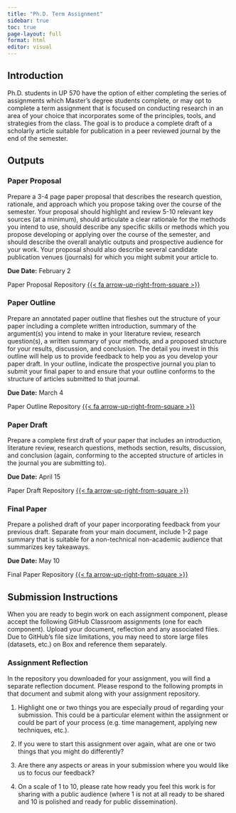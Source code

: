 ```yaml
---
title: "Ph.D. Term Assignment"
sidebar: true
toc: true
page-layout: full
format: html
editor: visual
---
```


## Introduction

Ph.D. students in UP 570 have the option of either completing the series of assignments which Master's degree students complete, or may opt to complete a term assignment that is focused on conducting research in an area of your choice that incorporates some of the principles, tools, and strategies from the class. The goal is to produce a complete draft of a scholarly article suitable for publication in a peer reviewed journal by the end of the semester.

## Outputs

### Paper Proposal

Prepare a 3-4 page paper proposal that describes the research question, rationale, and approach which you propose taking over the course of the semester. Your proposal should highlight and review 5-10 relevant key sources (at a minimum), should articulate a clear rationale for the methods you intend to use, should describe any specific skills or methods which you propose developing or applying over the course of the semester, and should describe the overall analytic outputs and prospective audience for your work. Your proposal should also describe several candidate publication venues (journals) for which you might submit your article to.

**Due Date:** February 2

Paper Proposal Repository [{{< fa arrow-up-right-from-square >}}](https://classroom.github.com/a/p021nyCl)

### Paper Outline

Prepare an annotated paper outline that fleshes out the structure of your paper including a complete written introduction, summary of the argument(s) you intend to make in your literature review, research question(s), a written summary of your methods, and a proposed structure for your results, discussion, and conclusion. The detail you invest in this outline will help us to provide feedback to help you as you develop your paper draft. In your outline, indicate the prospective journal you plan to submit your final paper to and ensure that your outline conforms to the structure of articles submitted to that journal.

**Due Date:** March 4

Paper Outline Repository [{{< fa arrow-up-right-from-square >}}](https://classroom.github.com/a/fzEcUS-s)

### Paper Draft

Prepare a complete first draft of your paper that includes an introduction, literature review, research questions, methods section, results, discussion, and conclusion (again, conforming to the accepted structure of articles in the journal you are submitting to).

**Due Date:** April 15

Paper Draft Repository [{{< fa arrow-up-right-from-square >}}](https://classroom.github.com/a/nk4OCp01)

### Final Paper

Prepare a polished draft of your paper incorporating feedback from your previous draft. Separate from your main document, include 1-2 page summary that is suitable for a non-technical non-academic audience that summarizes key takeaways.

**Due Date:** May 10

Final Paper Repository [{{< fa arrow-up-right-from-square >}}](https://classroom.github.com/a/CboxpJbK)

## Submission Instructions

When you are ready to begin work on each assignment component, please accept the following GitHub Classroom assignments (one for each component). Upload your document, reflection and any associated files. Due to GitHub's file size limitations, you may need to store large files (datasets, etc.) on Box and reference them separately.

### Assignment Reflection

In the repository you downloaded for your assignment, you will find a separate reflection document. Please respond to the following prompts in that document and submit along with your assignment repository.

1.  Highlight one or two things you are especially proud of regarding your submission. This could be a particular element within the assignment or could be part of your process (e.g. time management, applying new techniques, etc.).

2.  If you were to start this assignment over again, what are one or two things that you might do differently?

3.  Are there any aspects or areas in your submission where you would like us to focus our feedback?

4.  On a scale of 1 to 10, please rate how ready you feel this work is for sharing with a public audience (where 1 is not at all ready to be shared and 10 is polished and ready for public dissemination).
